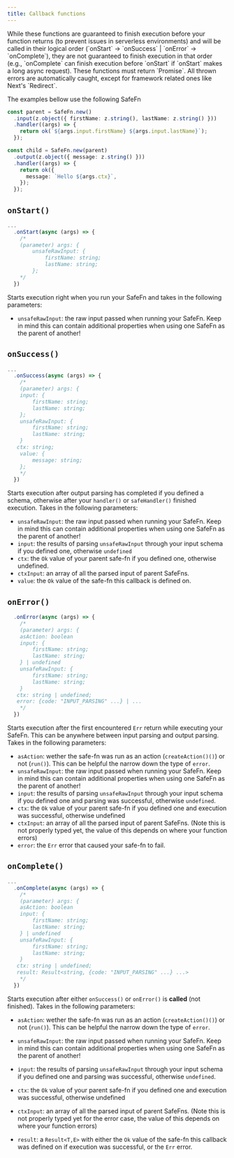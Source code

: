 ```yaml
---
title: Callback functions
---
```


<Callout type="info">
  While these functions are guaranteed to finish execution before your function
  returns (to prevent issues in serverless environments) and will be called in
  their logical order (`onStart` -> `onSuccess` | `onError` -> `onComplete`),
  they are not guaranteed to finish execution in that order (e.g., `onComplete`
  can finish execution before `onStart` if `onStart` makes a long async
  request).
</Callout>
<Callout type="info">
    These functions must return `Promise<void>`. All thrown errors are automatically caught, except for framework related ones like Next's `Redirect`.
</Callout>

The examples bellow use the following SafeFn

```ts
const parent = SafeFn.new()
  .input(z.object({ firstName: z.string(), lastName: z.string() }))
  .handler((args) => {
    return ok(`${args.input.firstName} ${args.input.lastName}`);
  });

const child = SafeFn.new(parent)
  .output(z.object({ message: z.string() }))
  .handler((args) => {
    return ok({
      message: `Hello ${args.ctx}`,
    });
  });
```

## `onStart()`

```ts
...
  .onStart(async (args) => {
    /*
    (parameter) args: {
        unsafeRawInput: {
            firstName: string;
            lastName: string;
        };
    */
  })
```

Starts execution right when you run your SafeFn and takes in the following parameters:

- `unsafeRawInput`: the raw input passed when running your SafeFn. Keep in mind this can contain additional properties when using one SafeFn as the parent of another!

## `onSuccess()`

```ts
...
  .onSuccess(async (args) => {
    /*
    (parameter) args: {
    input: {
        firstName: string;
        lastName: string;
    };
    unsafeRawInput: {
        firstName: string;
        lastName: string;
    }
   ctx: string;
    value: {
        message: string;
    };
    */
  })
```

Starts execution after output parsing has completed if you defined a schema, otherwise after your `handler()` or `safeHandler()` finished execution. Takes in the following parameters:

- `unsafeRawInput`: the raw input passed when running your SafeFn. Keep in mind this can contain additional properties when using one SafeFn as the parent of another!
- `input`: the results of parsing `unsafeRawInput` through your input schema if you defined one, otherwise `undefined`
- `ctx`: the `Ok` value of your parent safe-fn if you defined one, otherwise undefined.
- `ctxInput`: an array of all the parsed input of parent SafeFns.
- `value`: the `Ok` value of the safe-fn this callback is defined on.

## `onError()`

```ts
  .onError(async (args) => {
    /*
    (parameter) args: {
    asAction: boolean
    input: {
        firstName: string;
        lastName: string;
    } | undefined
    unsafeRawInput: {
        firstName: string;
        lastName: string;
    }
   ctx: string | undefined;
   error: {code: "INPUT_PARSING" ...} | ...
    */
  })
```

Starts execution after the first encountered `Err` return while executing your SafeFn. This can be anywhere between input parsing and output parsing. Takes in the following parameters:

- `asAction`: wether the safe-fn was run as an action (`createAction()()`) or not (`run()`). This can be helpful the narrow down the type of `error`.
- `unsafeRawInput`: the raw input passed when running your SafeFn. Keep in mind this can contain additional properties when using one SafeFn as the parent of another!
- `input`: the results of parsing `unsafeRawInput` through your input schema if you defined one and parsing was successful, otherwise `undefined`.
- `ctx`: the `Ok` value of your parent safe-fn if you defined one and execution was successful, otherwise undefined
- `ctxInput`: an array of all the parsed input of parent SafeFns. (Note this is not properly typed yet, the value of this depends on where your function errors)
- `error`: the `Err` error that caused your safe-fn to fail.

## `onComplete()`

```ts
...
  .onComplete(async (args) => {
    /*
    (parameter) args: {
    asAction: boolean
    input: {
        firstName: string;
        lastName: string;
    } | undefined
    unsafeRawInput: {
        firstName: string;
        lastName: string;
    }
   ctx: string | undefined;
   result: Result<string, {code: "INPUT_PARSING" ...} ...>
    */
  })
```

Starts execution after either `onSuccess()` or `onError()` is **called** (not finished). Takes in the following parameters:

- `asAction`: wether the safe-fn was run as an action (`createAction()()`) or not (`run()`). This can be helpful the narrow down the type of `error`.
- `unsafeRawInput`: the raw input passed when running your SafeFn. Keep in mind this can contain additional properties when using one SafeFn as the parent of another!
- `input`: the results of parsing `unsafeRawInput` through your input schema if you defined one and parsing was successful, otherwise `undefined`.
- `ctx`: the `Ok` value of your parent safe-fn if you defined one and execution was successful, otherwise undefined
- `ctxInput`: an array of all the parsed input of parent SafeFns. (Note this is not properly typed yet for the error case, the value of this depends on where your function errors)

- `result`: a `Result<T,E>` with either the `Ok` value of the safe-fn this callback was defined on if execution was successful, or the `Err` error.
